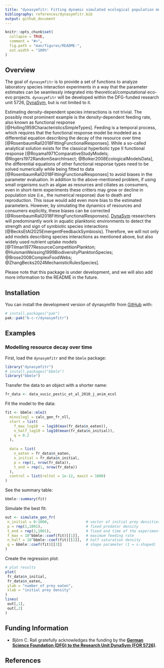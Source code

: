 ```yaml
---
title: "dynasymfitr: Fitting dynamic simulated ecological population models to laboratory data"
bibliography: references/dynasymfitr.bib
output: github_document
---
```


<!-- README.md is generated from README.Rmd. Please edit that file -->

```r
knitr::opts_chunk$set(
  collapse = TRUE,
  comment = "#>",
  fig.path = "man/figures/README-",
  out.width = "100%"
)
```

## Overview

<!-- badges: start -->
<!-- badges: end -->

The goal of `dynasymfitr` is to provide a set of functions to analyze laboratory species interaction experiments in a way that the parameter estimates can be seamlessly integrated into theoretical/computational eco-evo projects. `dynasymfitr` will be developed within the DFG-funded research unit 5726, [DynaSym](https://www.dynasym.uni-konstanz.de/), but is not limited to it.

Estimating density-dependent species interactions is not trivial. The possibly most prominent example is the density-dependent feeding rate, also known as functional response [@Holling1959CharacteristicsSimpleTypes]. Feeding is a temporal process, which requires that the functional response model be modeled as a differential equation describing the decay of the resource over time [@RosenbaumRall2018FittingFunctionalResponses]. While a so-called analytical solution exists for the classical hyperbolic type II functional response [@Royama1971ComparativeStudyModels; @Rogers1972RandomSearchInsect; @Bolker2008EcologicalModelsData], the differential equations of other functional response types need to be solved numerically while being fitted to data [@RosenbaumRall2018FittingFunctionalResponses] to avoid biases in the parameter evaluation.
In addition to the above-mentioned problem, if using small organisms such as algae as resources and ciliates as consumers, even in short-term experiments these critters may grow or decline in population size (i.e., the numerical response) due to death and reproduction. This issue would add even more bias to the estimated parameters. However, by simulating the dynamics of resources and consumers explicitly, these biases can be corrected [@RosenbaumRall2018FittingFunctionalResponses].
[DynaSym](https://www.dynasym.uni-konstanz.de/) researchers will predominantly work in aquatic planktonic environments to detect the strength and sign of symbiotic species interactions [@BecksEtAl2025EmergentFeedbackSymbiosis]. Therefore, we will not only add models describing species interactions as mentioned above, but also widely used nutrient uptake models [@Tilman1977ResourceCompetitionPlankton; @HuismanWeissing1999BiodiversityPlanktonSpecies; @Brose2008ComplexFoodWebs; @ZhangBecks2024MechanisticRulesSpecies].

Please note that this package is under development, and we will also add more information to the README in the future.

## Installation

You can install the development version of dynasymfitr from [GitHub](https://github.com/) with:

``` r
# install.packages("pak")
pak::pak("b-c-r/dynasymfitr")
```

## Examples

### Modelling resource decay over time

First, load the `dynasymfitr` and the `bbmle` package:

```r
library("dynasymfitr")
# install.packages("bbmle")
library("bbmle")
```

Transfer the data to an object with a shorter name:

```r
fr_data <- data_vucic_pestic_et_al_2010_j_anim_ecol
```

Fit the model to the data:

```r
fit <- bbmle::mle2(
  minuslogl = calc_gen_fr_nll,
  start = list(
    f_max_log10  = log10(max(fr_data$n_eaten)),
    n_half_log10 = log10(mean(fr_data$n_initial)),
    q = 0.2
  ),
  
  data = list(
    n_eaten = fr_data$n_eaten,
    n_initial = fr_data$n_initial,
    p = rep(1, nrow(fr_data)),
    t_end = rep(1, nrow(fr_data))
  ),
  control = list(reltol = 1e-12, maxit = 1000)
)
```

See the summary table:

```r
bbmle::summary(fit)
```

Simulate the best fit: 

```r
out <- simulate_gen_fr(
 n_initial = 0:1000,                 # vector of initial prey densities
 p = rep(1,1001),                    # fixed predator density
 t_end = rep(1,1001),                # fixed end time of the experiment
 f_max = 10^bbmle::coef(fit)[[1]],   # maximum feeding rate
 n_half = 10^bbmle::coef(fit)[[2]],  # half saturation density
 q = bbmle::coef(fit)[[3]]           # shape parameter (1 = s-shaped)
)
```

Create the regression plot:

```r
# plot results
plot(
 fr_data$n_initial,
 fr_data$n_eaten,
 ylab = "number of prey eaten",
 xlab = "initial prey density"
)
lines(
 out[,1],
 out[,2]
)
```


## Funding Information

-   Björn C. Rall gratefully acknowledges the funding by the [**German Science Foundation (DFG) to the Research Unit DynaSym (FOR 5726)**](https://gepris.dfg.de/gepris/projekt/528028597).

## References
